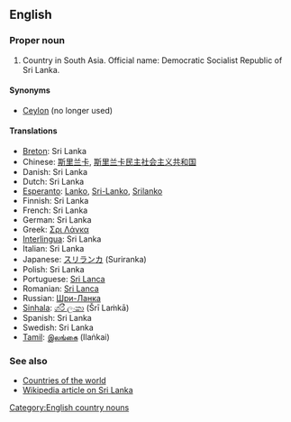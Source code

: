 ==English==

===Proper noun===

# Country in South Asia. Official name: Democratic Socialist Republic of Sri Lanka.

====Synonyms====
*[[Ceylon]] (no longer used)

====Translations====
*[[Breton]]: Sri Lanka
*Chinese: [[斯里兰卡]], [[斯里兰卡民主社会主义共和国]]
*Danish: Sri Lanka
*Dutch: Sri Lanka
*[[Esperanto]]: [[Lanko]], [[Sri-Lanko]], [[Srilanko]]
*Finnish: Sri Lanka
*French: Sri Lanka
*German: Sri Lanka
*Greek: [[Σρι Λάνκα]]
*[[Interlingua]]: Sri Lanka
*Italian: Sri Lanka
*Japanese: [[スリランカ]] (Suriranka)
*Polish: Sri Lanka
*Portuguese: [[Sri Lanca]]
*Romanian: [[Sri Lanca]]
*Russian: [[Шри-Ланка]]
*[[Sinhala]]: [[ශ්රී ලංකා]] (Šrī Laṁkā)
*Spanish: Sri Lanka
*Swedish: Sri Lanka
*[[Tamil]]: [[இலங்கை]] (Ilaṅkai)

===See also===
*[[Countries of the world]]
*[[w:Sri Lanka|Wikipedia article on Sri Lanka]]
[[Category:English country nouns]]
